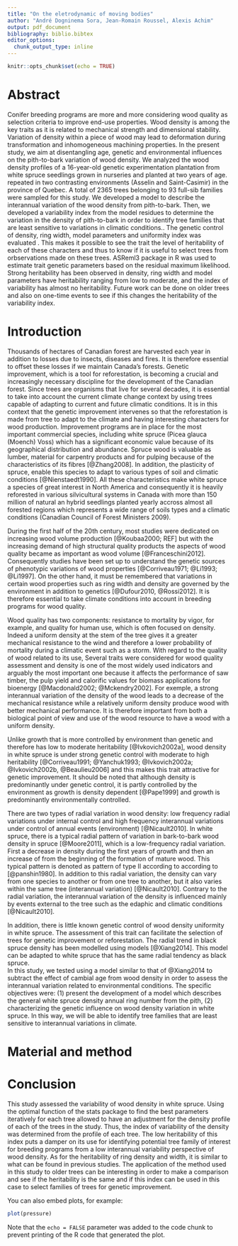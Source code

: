 ```yaml
---
title: "On the eletrodynamic of moving bodies"
author: "André Dogninema Sora, Jean-Romain Roussel, Alexis Achim"
output: pdf_document
bibliography: biblio.bibtex
editor_options: 
  chunk_output_type: inline
---
```


```r
knitr::opts_chunk$set(echo = TRUE)
```

# Abstract

<!-- JR: Commentaire -->

Conifer breeding programs are more and more considering wood quality as selection criteria to improve end-use properties. Wood density is among the key traits as it is related to mechanical strength and dimensional stability. Variation of density within a piece of wood may lead to deformation during transformation and inhomogeneous machining properties. In the present study, we aim at disentangling age, genetic and environmental influences on the pith-to-bark variation of wood density. 
We analyzed the wood density profiles of a 16-year-old genetic experimentation plantation from white spruce seedlings grown in nurseries and planted at two years of age. repeated in two contrasting environments (Asselin and Saint-Casimir) in the province of Quebec. A total of 2365 trees belonging to 93 full-sib families were sampled for this study. We developed a model to describe the interannual variation of the wood density from  pith-to-bark. Then, we developed a variability index from the model residues to determine the variation in the density of pith-to-bark in order to identify tree families that are least sensitive to variations in climatic conditions.. The genetic control of density, ring width,  model parameters and uniformity index was evaluated . This makes it possible to see the trait the level of heritability of each of these characters and thus to know if it is useful to select trees from orbservations made on these trees. ASReml3 package in R was used to estimate trait genetic parameters based on the residual maximum likelihood. Strong heritability has been observed in density, ring width and model parameters have heritability ranging from low to moderate, and the index of variability has almost no heritability. Future work can be done on older trees and also on one-time events to see if this changes the heritability of the variability index.\


# Introduction

Thousands of hectares of Canadian forest are harvested each year in addition to losses due to insects, diseases and fires. It is therefore essential to offset these losses if we maintain Canada's forests. Genetic improvement, which is a tool for reforestation, is becoming a crucial and increasingly necessary discipline for the development of the Canadian forest. Since trees are organisms that live for several decades, it is essential to take into account the current climate change context by using trees capable of adapting to current and future climatic conditions. It is in this context that the genetic improvement intervenes so that the reforestation is made from tree to adapt to the climate and having interesting characters for wood production. Improvement programs are in place for the most important commercial species, including white spruce (Picea glauca (Moench) Voss) which has a significant economic value because of its geographical distribution and abundance. Spruce wood is valuable as lumber, material for carpentry products and for pulping because of the characteristics of its fibres [@Zhang2008]. In addition, the plasticity of spruce, enable this species to adapt to various types of soil and climatic conditions [@Nienstaedt1990]. All these characteristics make white spruce a species of great interest in North America and consequently it is heavily reforested in various silvicultural systems in Canada with more than 150 million of natural an hybrid seedlings planted yearly accross almost all forested regions which represents a wide range of soils types and a climatic conditions (Canadian Council of Forest Ministers 2009). \ 

During the first half of the 20th century, most studies were dedicated on increasing wood volume production [@Koubaa2000; REF] but with the increasing demand of high structural quality products the aspects of wood quality became as important as wood volume [@Franceschini2012]. Consequently studies have been set up to understand the genetic sources of phenotypic variations of wood properties [@Corriveau1971; @Li1993; @Li1997]. On the other hand, it must be remembered that variations in certain wood properties such as ring width and density are governed by the environment in addition to genetics [@Dufour2010, @Rossi2012]. It is therefore essential to take climate conditions into account in breeding programs for wood quality. \ 

Wood quality has two components: resistance to mortality by vigor, for example, and quality for human use, which is often focused on density. Indeed a uniform density at the stem of the tree gives it a greater mechanical resistance to the wind and therefore a lower probability of mortality during a climatic event such as a storm. With regard to the quality of wood related to its use, Several traits were considered for wood quality assessment and density is one of the most widely used indicators and arguably the most important one because it affects the performance of saw timber, the pulp yield and calorific values for biomass applications for bioenergy [@Macdonald2002; @Mckendry2002]. For exemple, a strong interannual variation of the density of the wood leads to a decrease of the mechanical resistance while a relatively uniform density produce wood with better mechanical performance. It is therefore important from both a biological point of view and use of the wood resource to have a wood with a uniform density. \ 

Unlike growth that is more controlled by environment than genetic and therefore has low to moderate heritability [@Ivkovich2002a], wood density in white spruce is under strong genetic control with moderate to high heritability [@Corriveau1991; @Yanchuk1993; @Ivkovich2002a; @Ivkovich2002b, @Beaulieu2006] and this makes this trait attractive for genetic improvement. It should be noted that although density is predominantly under genetic control, it is partly controlled by the environment as growth is density dependent [@Pape1999] and growth is predominantly environmentally controlled.\ 

There are two types of radial variation in wood density: low frequency radial variations under internal control and high frequency interannual variations under control of annual events (environment) [@Nicault2010]. In white spruce, there is a typical radial pattern of variation in bark-to-bark wood density in spruce [@Moore2011], which is a low-frequency radial variation. First a decrease in density during the first years of growth and then an increase of from the beginning of the formation of mature wood. This typical pattern is denoted as pattern of type II according to according to [@panshin1980]. In addition to this radial variation, the density can vary from one species to another or from one tree to another, but it also varies within the same tree (interannual variation) [@Nicault2010]. Contrary to the radial variation, the interannual variation of the density is influenced mainly by events external to the tree such as the edaphic and climatic conditions [@Nicault2010].\ 

In addition, there is little known genetic control of wood density uniformity in white spruce. The assessment of this trait can facilitate the selection of trees for genetic improvement or reforestation. The radial trend in black spruce density has been modelled using models [@Xiang2014]. This model can be adapted to white spruce that has the same radial tendency as black spruce. \
In  this study, we tested  using a model similar to that of @Xiang2014 to subtract the effect of cambial age from wood density in order to assess the interannual variation related to environmental conditions. The specific objectives were: (1) present the development of a model which describes the general white spruce density annual ring number from the pith, (2) characterizing the genetic influence on wood density variation in white spruce. In this way, we will be able to identify tree families that are least sensitive to interannual variations in climate.

# Material and method

# Conclusion
This study assessed the variability of wood density in white spruce. Using the optimal function of the stats package to find the best parameters iteratively for each tree allowed to have an adjustment for the density profile of each of the trees in the study. Thus, the index of variability of the density was determined from the profile of each tree. The low heritability of this index puts a damper on its use for identifying potential tree family of interest for breeding programs from a low interannual variability perspective of wood density. As for the heritability of ring density and width, it is similar to what can be found in previous studies. The application of the method used in this study to older trees can be interesting in order to make a comparison and see if the heritability is the same and if this index can be used in this case to select families of trees for genetic improvement.

You can also embed plots, for example:

```r
plot(pressure)
```

Note that the `echo = FALSE` parameter was added to the code chunk to prevent printing of the R code that generated the plot.
